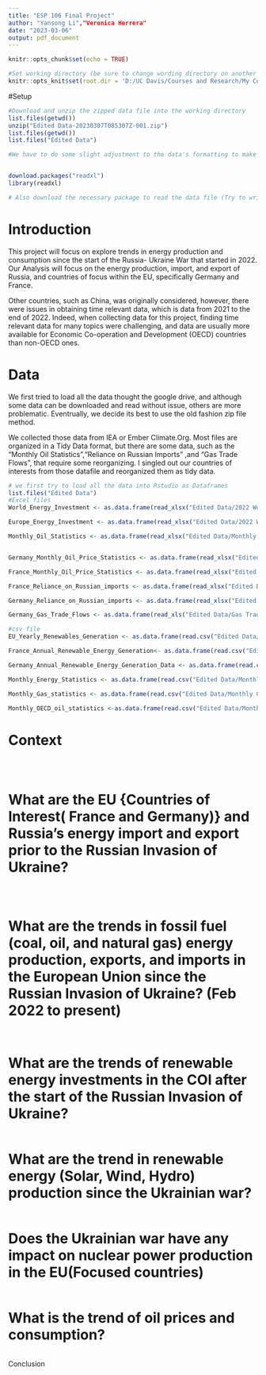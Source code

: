 ```yaml
---
title: "ESP 106 Final Project"
author: "Yansong Li","Veronica Herrera"
date: "2023-03-06"
output: pdf_document
---
```


```r
knitr::opts_chunk$set(echo = TRUE)

#Set working directory (be sure to change wording directory on another computer)
knitr::opts_knit$set(root.dir = 'D:/UC Davis/Courses and Research/My Courses/ESP 106/Assignment/esp106-Yansong_Li/Project/Data')

```

#Setup
```r

#Download and unzip the zipped data file into the working directory
list.files(getwd())
unzip("Edited Data-20230307T085307Z-001.zip")
list.files(getwd())
list.files("Edited Data")

#We have to do some slight adjustment to the data's formatting to make it easier to work with, but the data content are not changed


download.packages("readxl")
library(readxl)

# Also download the necessary package to read the data file (Try to write this as an if loop)
```
# Introduction
This project will focus on explore trends in energy production and consumption since the start of the Russia- Ukraine War that started in 2022. Our Analysis will focus on the energy production, import, and export of Russia, and countries of focus within the EU, specifically Germany and France. 

Other countries, such as China, was originally considered, however, there were issues in obtaining time relevant data, which is data from 2021 to the end of 2022. Indeed, when collecting data for this project, finding time relevant data for many topics were challenging, and data are usually more available for Economic Co-operation and Development (OECD) countries than non-OECD ones. 

# Data
We first tried to load all the data thought the google drive, and although some data can be downloaded and read without issue, others are more problematic. Eventrually, we decide its best to use the old fashion zip file method.

We collected those data from IEA or Ember Climate.Org. Most files are organized in a Tidy Data format, but there are some data, such as the "Monthly Oil Statistics","Reliance on Russian Imports" ,and "Gas Trade Flows", that require some reorganizing. I singled out our countries of interests from those datafile and reorganized them as tidy data.

```r
# we first try to load all the data into Rstudio as Dataframes
list.files("Edited Data")
#Excel files
World_Energy_Investment <- as.data.frame(read_xlsx("Edited Data/2022 World Energy Investment .xlsx", sheet = "World"))

Europe_Energy_Investment <- as.data.frame(read_xlsx("Edited Data/2022 World Energy Investment .xlsx", sheet = "Europe"))

Monthly_Oil_Statistics <- as.data.frame(read_xlsx("Edited Data/Monthly Oil Statistics.xlsx", sheet = "Table"))


Germany_Monthly_Oil_Price_Statistics <- as.data.frame(read_xlsx("Edited Data/Monthly Oil Statistics.xlsx", sheet = "Germany Energy Prices"))

France_Monthly_Oil_Price_Statistics <- as.data.frame(read_xlsx("Edited Data/Monthly Oil Statistics.xlsx", sheet = "France Energy Price"))

France_Reliance_on_Russian_imports <- as.data.frame(read_xlsx("Edited Data/Reliance on Russian imports.xlsx", sheet = "French Reliance on Russia"))

Germany_Reliance_on_Russian_imports <- as.data.frame(read_xlsx("Edited Data/Reliance on Russian imports.xlsx", sheet = "Germnay Reliance on Russia"))

Germany_Gas_Trade_Flows <- as.data.frame(read_xls("Edited Data/Gas Trade Flows _17_02_2023.xls", sheet = "To Germany"))

#csv file
EU_Yearly_Renewables_Generation <- as.data.frame(read.csv("Edited Data/EU Yearly Renewables Generation .csv"))

France_Annual_Renewable_Energy_Generation<- as.data.frame(read.csv("Edited Data/France Annual Renewable Energy Generation Data.csv"))

Germany_Annual_Renewable_Energy_Generation_Data <- as.data.frame(read.csv("Edited Data/Germany Annual Renewable Energy Generation Data.csv"))

Monthly_Energy_Statistics <- as.data.frame(read.csv("Edited Data/Monthly Energy Statistics.csv",skip = 8))

Monthly_Gas_statistics <- as.data.frame(read.csv("Edited Data/Monthly Gas statistics.csv"))

Monthly_OECD_oil_statistics <-as.data.frame(read.csv("Edited Data/Monthly OECD oil statistics.csv"))

```

# Context

```r

```

```r

```

```r

```

# What are the EU {Countries of Interest( France and Germany)} and Russia's energy import and export prior to the Russian Invasion of Ukraine?
```r

```

```r

```

```r

```

# What are the trends in fossil fuel (coal, oil, and natural gas) energy production, exports, and imports in the European Union since the Russian Invasion of Ukraine? (Feb 2022 to present)

```r

```

```r

```

# What are the trends of renewable energy investments in the COI after the start of the Russian Invasion of Ukraine?

```r

```

# What are the trend in renewable energy (Solar, Wind, Hydro) production since the Ukrainian war?

```r

```

# Does the Ukrainian war have any impact on nuclear power production in the EU(Focused countries)

```r

```

# What is the trend of oil prices and consumption?

```r

```

Conclusion

